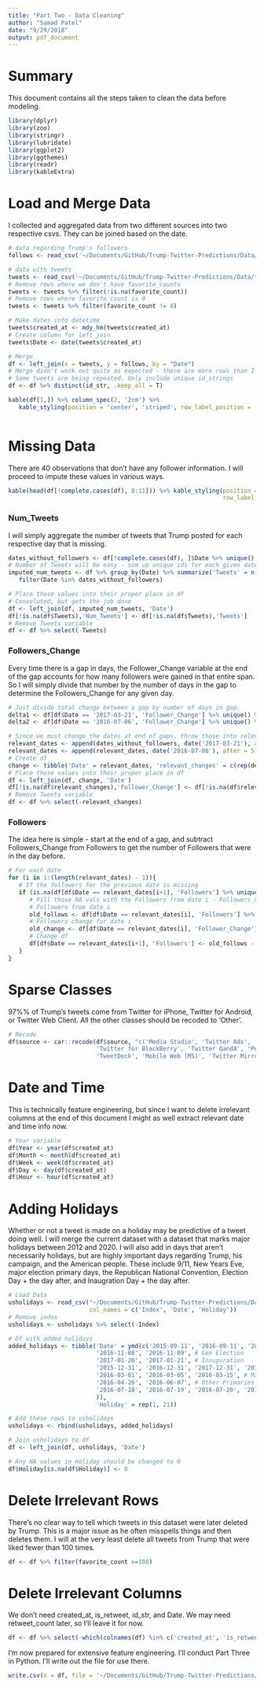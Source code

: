 ```yaml
---
title: "Part Two - Data Cleaning"
author: "Samad Patel"
date: "9/29/2018"
output: pdf_document
---
```


# Summary

This document contains all the steps taken to clean the data before modeling. 

```r
library(dplyr)
library(zoo)
library(stringr)
library(lubridate)
library(ggplot2)
library(ggthemes)
library(readr)
library(kableExtra)
```

# Load and Merge Data

I collected and aggregated data from two different sources into two respective csvs. They can be joined based on the date. 

```r
# data regarding Trump's followers
follows <- read_csv('~/Documents/GitHub/Trump-Twitter-Predictions/Data/trump_followers_data.csv')

# data with tweets
tweets <- read_csv('~/Documents/GitHub/Trump-Twitter-Predictions/Data/trump_tweets.csv')
# Remove rows where we don't have favorite_counts
tweets <- tweets %>% filter(!is.na(favorite_count))
# Remove rows where favorite count is 0
tweets <- tweets %>% filter(favorite_count != 0)

# Make dates into datetime
tweets$created_at <- mdy_hm(tweets$created_at)
# Create column for left_join
tweets$Date <- date(tweets$created_at)

# Merge
df <- left_join(x = tweets, y = follows, by = "Date")
# Merge didn't work out quite as expected - there are more rows than I want. 
# Some tweets are being repeated. Only include unique id_strings
df <- df %>% distinct(id_str, .keep_all = T)

kable(df[1,]) %>% column_spec(2, '2cm') %>% 
   kable_styling(position = 'center', 'striped', row_label_position = 'c')
   
```

# Missing Data

There are 40 observations that don't have any follower information. I will proceed to impute these values in various ways. 

```r
kable(head(df[!complete.cases(df), 8:11])) %>% kable_styling(position = 'center', 'striped', 
                                                             row_label_position = 'c')
```

### Num_Tweets

I will simply aggregate the number of tweets that Trump posted for each respective day that is missing.

```r
dates_without_followers <- df[!complete.cases(df), ]$Date %>% unique()
# Number of Tweets will be easy - sum up unique ids for each given date 
imputed_num_tweets <- df %>% group_by(Date) %>% summarize('Tweets' = n()) %>% 
   filter(Date %in% dates_without_followers)

# Place those values into their proper place in df
# Convoluted, but gets the job done 
df <- left_join(df, imputed_num_tweets, 'Date')
df[!is.na(df$Tweets),'Num_Tweets'] <- df[!is.na(df$Tweets),'Tweets']
# Remove Tweets variable
df <- df %>% select(-Tweets)
```


### Followers_Change

Every time there is a gap in days, the Follower_Change variable at the end of the gap accounts for how many followers were gained in that entire span. So I will simply divide that number by the number of days in the gap to determine the Followers_Change for any given day. 

```r
# Just divide total change between a gap by number of days in gap.
delta1 <- df[df$Date == '2017-03-21', 'Follower_Change'] %>% unique() %>% as.numeric() / 5
delta2 <- df[df$Date == '2016-07-06', 'Follower_Change'] %>% unique() %>% as.numeric() / 4

# Since we must change the dates at end of gaps, throw those into relevant_dates 
relevant_dates <- append(dates_without_followers, date('2017-03-21'), after = 0)
relevant_dates <- append(relevant_dates, date('2016-07-06'), after = 5)
# Create df
change <- tibble('Date' = relevant_dates, 'relevant_changes' = c(rep(delta1, 5), rep(delta2, 4)))
# Place those values into their proper place in df
df <- left_join(df, change, 'Date')
df[!is.na(df$relevant_changes),'Follower_Change'] <- df[!is.na(df$relevant_changes),'relevant_changes']
# Remove Tweets variable
df <- df %>% select(-relevant_changes)
```


### Followers

The idea here is simple - start at the end of a gap, and subtract Followers_Change from Followers to get the number of Followers that were in the day before. 

```r
# For each date
for (i in 1:(length(relevant_dates) - 1)){
   # If the followers for the previous date is missing 
   if (is.na(df[df$Date == relevant_dates[i+1], 'Followers'] %>% unique() %>% as.numeric())){
      # Fill those NA vals with the Followers from date i - Followers_Change for date i 
      # Followers from date i 
      old_follows <- df[df$Date == relevant_dates[i], 'Followers'] %>% unique() %>% as.numeric()
      # Followers change for date i 
      old_change <- df[df$Date == relevant_dates[i], 'Follower_Change'] %>% unique() %>% as.numeric() 
      # Change df 
      df[df$Date == relevant_dates[i+1], 'Followers'] <- old_follows - old_change
   }
}
```


# Sparse Classes

97%% of Trump's tweets come from Twitter for iPhone, Twitter for Android, or Twitter Web Client. All the other classes should be recoded to 'Other'. 

```r
# Recode
df$source <- car::recode(df$source, "c('Media Studio', 'Twitter Ads', 'Twitter for iPad', 'Instagram',
                         'Twitter for BlackBerry', 'Twitter QandA', 'Periscope', 'Facebook', 
                         'TweetDeck', 'Mobile Web (M5)', 'Twitter Mirror for iPad') = 'Other'")
```


# Date and Time

This is technically feature engineering, but since I want to delete irrelevant columns at the end of this document I might as well extract relevant date and time info now. 

```r
# Year variable
df$Year <- year(df$created_at)
df$Month <- month(df$created_at)
df$Week <- week(df$created_at)
df$Day <- day(df$created_at)
df$Hour <- hour(df$created_at)
```


# Adding Holidays

Whether or not a tweet is made on a holiday may be predictive of a tweet doing well. I will merge the current dataset with a dataset that marks major holidays between 2012 and 2020. I will also add in days that aren't necessarily holidays, but are highly important days regarding Trump, his campaign, and the American people. These include 9/11, New Years Eve, major election primary days, the Republican National Convention, Election Day + the day after, and Inaugration Day + the day after. 

```r
# Load Data 
usholidays <- read_csv("~/Documents/GitHub/Trump-Twitter-Predictions/Data/usholidays.txt", 
                       col_names = c('Index', 'Date', 'Holiday'))
# Remove index
usholidays <- usholidays %>% select(-Index)

# Df with added holidays 
added_holidays <- tibble('Date' = ymd(c('2015-09-11', '2016-09-11', '2017-09-11', '2018-09-11', # 9/11
                         '2016-11-08', '2016-11-09', # Gen Election
                         '2017-01-20', '2017-01-21', # Inauguration 
                         '2015-12-31', '2016-12-31', '2017-12-31', '2018-12-31', # NYE
                         '2016-03-01', '2016-03-05', '2016-03-15', # March Primaries
                         '2016-04-26', '2016-06-07', # Other Primaries
                         '2016-07-18', '2016-07-19', '2016-07-20', '2016-07-21' # RNC 
                         )), 
                         'Holiday' = rep(1, 21))

# Add these rows to usholidays
usholidays <- rbind(usholidays, added_holidays)

# Join usholidays to df 
df <- left_join(df, usholidays, 'Date')

# Any NA values in Holiday should be changed to 0
df$Holiday[is.na(df$Holiday)] <- 0
```

# Delete Irrelevant Rows

There's no clear way to tell which tweets in this dataset were later deleted by Trump. This is a major issue as he often misspells things and then deletes them. I will at the very least delete all tweets from Trump that were liked fewer than 100 times. 

```r
df <- df %>% filter(favorite_count >=100)
```


# Delete Irrelevant Columns

We don't need created_at, is_retweet, id_str, and Date. We may need retweet_count later, so I'll leave it for now. 

```r
df <- df %>% select(-which(colnames(df) %in% c('created_at', 'is_retweet', 'id_str', 'Date')))
```

I'm now prepared for extensive feature engineering. I'll conduct Part Three in Python. I'll write out the file for use there. 

```r
write.csv(x = df, file = '~/Documents/GitHub/Trump-Twitter-Predictions/Data/project_data.csv', row.names = FALSE)
```

